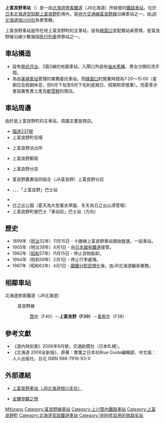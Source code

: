 {{noteTA
|T=zh-tw:上富良野車站;zh-hk:上富良野站;zh-cn:上富良野站;
|1=zh-tw:上富良野車站;zh-hk:上富良野站;zh-cn:上富良野站;
|2=zh-tw:美馬牛車站;zh-hk:美馬牛站;zh-cn:美馬牛站;
|3=zh-tw:西中車站;zh-hk:西中站;zh-cn:西中站;
}}
{{日本車站資訊
|公司色 = #2cb431
|文字色 = 
|站名 = 上富良野車站
|圖片 =JR Hokkaido Kamifurano Station.jpg
|pxl = 
|圖片說明 = 站房
|日文原名 = 上富良野
|平假名 = かみふらの
|羅馬拼音 = Kami-furano
|副站名 = 
|前一站 = F38 [[美馬牛車站|美馬牛]]
|前一站距離 = 9.1
|後一站距離 = 4.5
|後一站 = [[西中車站|西中]] F40
|電報略號 = カノ
|車站編號 = {{車站編號c|purple|F39}}
|停站路線數 =
|所屬公司 = [[File:JR_logo_(hokkaido).svg|23px]][[北海道旅客鐵道|北海道旅客鐵道]]（JR北海道）
|所屬路線 = {{color|#aa5ea6|■}}[[富良野線|富良野線]]
|距離 = 39.7
|起點站 = [[旭川車站|旭川]]
|所在地 = [[北海道|北海道]][[空知郡|空知郡]][[上富良野町|上富良野町]]中町1丁目
|車站構造 = [[地面車站|地面車站]]
|月台配置 = 2面2線
|啟用年月日 = 1899年（[[明治|明治]]32年）11月15日
|廢站年月日 = 
|乘客人數 = 339
|統計年度 = 2006年
|轉車 = 
|備註 = [[業務委託車站|業務委託車站]]<br>設有[[綠窗口|綠窗口]]
}}
'''上富良野車站'''（{{jpn|j=上富良野駅|hg=かみふらのえき|rm=Kami-furano eki|f=y}}）是一由[[北海道旅客鐵道|北海道旅客鐵道]]（JR北海道）所經營的[[鐵路車站|鐵路車站]]，位於[[日本|日本]][[北海道|北海道]][[空知郡|空知郡]][[上富良野町|上富良野町]]境內，是[[地方交通線|地方交通線]][[富良野線|富良野線]]沿線車站之一，由[[北海道旅客鐵道旭川分社|JR北海道旭川分社]]負責管轄。

上富良野車站是所在地上富良野町的主車站，設有[[綠窗口|綠窗口]]並配置站員管理，是富良野線沿線少數幾個[[急行列車|急行列車]]停靠站之一。

== 車站構造 ==
* 設有[[側式月台|側式月台]]、2面2線的地面車站。入閘口外設有[[抽水馬桶|抽水馬桶]]、男女分開的洗手間。
* 為由[[美瑛車站|美瑛車站]]管理的業務委託車站。而[[綠窗口|綠窗口]]的營業時間為7:20～15:00（星期日及假期休息，但6月下旬至8月下旬則星期日、假期照常營業）。而夏季亦會設置售賣土產及[[軟雪糕|軟雪糕]]的商店。

== 車站周邊 ==
由於是上富良野町的主車站，周圍主要是商店。
* [[國道237號|國道237號]]
* 上富良野町役場
* {{Link-ja|富良野警署|富良野警察署}}上富良野派出所
* 上富良野郵局
* {{Link-ja|旭川信用金庫|旭川信用金庫}}上富良野分店
* 富良野農業協同組合（JA富良野）上富良野分店
* {{Link-ja|富良野巴士|ふらのバス}}、{{Link-ja|道北巴士|道北バス}}、{{Link-ja|十勝巴士|十勝バス}}、{{Link-ja|北海道拓殖巴士|北海道拓殖バス}}「上富良野」巴士站
* {{Link-ja|北海道上富良野高校|北海道上富良野高等学校}}
* 日之出公園（夏天為大型薰衣草園、冬天為日之出山滑雪場）
* 上富良野町營巴士「車站前」巴士站（{{Link-ja|吹上溫泉 (北海道)|吹上温泉 (北海道)|吹上溫泉}}方向）

== 歷史 ==
* 1899年（[[明治|明治]]32年）11月15日 - {{Link-ja|北海道官設鐵道|北海道官設鉄道}}十勝線上富良野車站開始營運。一般車站。
* 1905年（明治38年）4月1日 - 由[[日本國有鐵道|日本國有鐵道]]接管。
* 1982年（[[昭和|昭和]]57年）11月15日 - 停止貨物裝卸。
* 1984年（昭和59年）2月1日 - 停止行李處理。
* 1987年（昭和62年）4月1日 - [[國鐵分割民營化|國鐵分割民營化]]後，由JR北海道繼承業務。

== 相鄰車站 ==
; 北海道旅客鐵道（JR北海道）
: {{Color|#aa5ea6|■}}富良野線
:: [[西中站|西中]]（F40）－'''上富良野（F39）'''－[[美馬牛站|美馬牛]]（F38）

==參考文獻==
* 《道內時刻表》2006年8月號，交通新聞社（日本札幌）。
* 《北海道 2006全新版》，原著：實業之日本社Blue Guide編輯部，中文版：人人出版社，台北 ISBN 986-7916-93-X

==外部連結==
* {{ja}}[https://web.archive.org/web/20100908071843/http://www.jrasahi.co.jp/contents/facilities/station/f39_kami-furano.html 上富良野車站（JR北海道旭川支社）]
* {{ja}}[http://www.tsuchibuta.com/jr-hokkaido/furanoline/07kamifurano/07kamifurano.htm 全驛參觀之旅] {{Wayback|url=http://www.tsuchibuta.com/jr-hokkaido/furanoline/07kamifurano/07kamifurano.htm |date=20200809105224 }}

{{富良野線}}

{{DEFAULTSORT:Kami-Furano}}
[[Category:日本鐵路車站_Ka|Mifurano]]
[[Category:富良野線車站|Category:富良野線車站]]
[[Category:上川管內鐵路車站|Category:上川管內鐵路車站]]
[[Category:上富良野町|Category:上富良野町]]
[[Category:北海道官設鐵道車站|Category:北海道官設鐵道車站]]
[[Category:1899年启用的铁路车站|Category:1899年启用的铁路车站]]